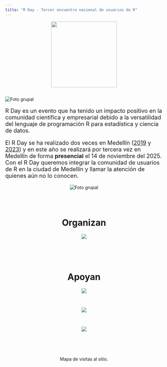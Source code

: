 ```yaml
---
title: "R Day - Tercer encuentro nacional de usuarios de R"
---
```


<center>
<img border="0" src="imagenes/Hexalogo.png" width="210" height="210">
</center>

<h2> </h2>

<img src="imagenes/medellin_esp.png" alt="Foto grupal">

<font size="4">
<p align="justify">R Day es un evento que ha tenido un impacto positivo en la comunidad científica y empresarial debido a la versatilidad del lenguaje de programación R para estadística y ciencia de datos. 

El R Day se ha realizado dos veces en Medellín ([2019](https://rday-colombia.github.io/2019/) y [2023](https://rday-colombia.github.io/2023/)) y en este año se realizará por tercera vez en Medellín de forma **presencial** el 14 de noviembre del 2025. Con el R Day queremos integrar la comunidad de usuarios de R en la ciudad de Medellín y llamar la atención de quienes aún no lo conocen.</p>
</font>

<center>
<img src="imagenes/foto_grupal_2019_2023.png" style="max-width: 80%;" alt="Foto grupal">
</center>

<br/>
<br/>

<center>

<h1> Organizan </h1>

<img src="imagenes/auxiliar.png" 
     style="max-width: 80%;" />
     
<br>
<br>
<br>
     
<h1> Apoyan </h1>

<img src="imagenes/tu_logo_aqui_1.png" 
     style="max-width: 50%;" />
     
<br>
     
<img src="imagenes/tu_logo_aqui_2.png" 
     style="max-width: 40%;" />
     
<br>

<img src="imagenes/tu_logo_aqui_3.png" 
     style="max-width: 40%;" />
     
</center>

<br>
<br>
<br>

<center>
Mapa de visitas al sitio.
<script type="text/javascript" id="mapmyvisitors" src="https://mapmyvisitors.com/map.js?cl=ffffff&w=383&t=n&d=Y68NzRsCOlDuM4dQFKq32_gK6t61-HhKguLrPcQb8bI"></script>
</center>




